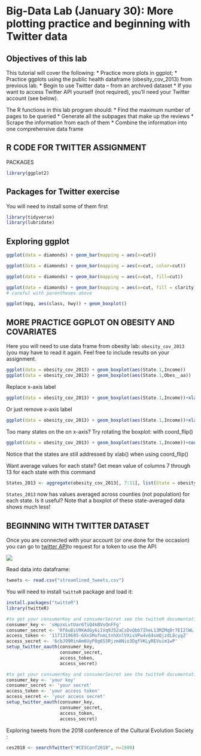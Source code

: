 # Big-Data Lab (January 30): More plotting practice and beginning with Twitter data



## Objectives of this lab

This tutorial will cover the following:
* Practice more plots in ggplot;
* Practice ggplots using the public health dataframe (obesity_cov_2013) from previous lab.
* Begin to use Twitter data – from an archived dataset
* If you want to access Twitter API yourself (not required), you’ll need your Twitter account (see below).

The R functions in this lab program should:
* Find the maximum number of pages to be queried
* Generate all the subpages that make up the reviews
* Scrape the information from each of them
* Combine the information into one comprehensive data frame





## R CODE FOR TWITTER ASSIGNMENT

PACKAGES
```r
library(ggplot2)
```


## Packages for Twitter exercise 
You will need to install some of them first 

```r
library(tidyverse)
library(lubridate)
```



## Exploring ggplot

```r
ggplot(data = diamonds) + geom_bar(mapping = aes(x=cut))

ggplot(data = diamonds) + geom_bar(mapping = aes(x=cut, color=cut))

ggplot(data = diamonds) + geom_bar(mapping = aes(x=cut, fill=cut))

ggplot(data = diamonds) + geom_bar(mapping = aes(x=cut, fill = clarity), position = "dodge")
# careful with parentheses above

ggplot(mpg, aes(class, hwy)) + geom_boxplot()

```



## MORE PRACTICE GGPLOT ON OBESITY AND COVARIATES 

Here  you will need to use data frame from obesity lab: `obesity_cov_2013` (you may have to read it again. Feel free to include results on your assignment.

```r
ggplot(data = obesity_cov_2013) + geom_boxplot(aes(State.1,Income))
ggplot(data = obesity_cov_2013) + geom_boxplot(aes(State.1,Obes__aa))
```

Replace x-axis label

```r
ggplot(data = obesity_cov_2013) + geom_boxplot(aes(State.1,Income))+xlab("State")
```

Or just remove x-axis label

```r
ggplot(data = obesity_cov_2013) + geom_boxplot(aes(State.1,Income))+xlab("")
```

Too many states on the on x-axis?  Try rotating the boxplot: with coord_flip()

```r
ggplot(data = obesity_cov_2013) + geom_boxplot(aes(State.1,Income))+coord_flip()
```

 Notice that the states are still addressed by xlab() when using coord_flip()

 Want average values for each state? 
Get mean value of columns 7 through 13 for each state with this command

```r
States_2013 <- aggregate(obesity_cov_2013[, 7:11], list(State = obesity_cov_2013$State.1), mean)
```

 `States_2013` now has  values averaged across counties (not population) for each state. Is it useful? Note that a boxplot of these state-averaged data shows much less!


## BEGINNING WITH TWITTER DATASET

Once you are connected with your account (or one done for the occasion) 
you can go to [twitter API](https://developer.twitter.com/apps)to request for a token to use the API: 


![](images/creatApp.png)


Read data into dataframe:

```r
tweets <- read.csv("streamlined_tweets.csv")
```

You will need to install `twitteR` package and load it:

```r
install.packages("twitteR")
library(twitteR)
```

```r
#to get your consumerKey and consumerSecret see the twitteR documentation for instructions
consumer_key <- 'sHpzxLvtUar6TiQ4kBVsOnFFg'
consumer_secret <- 'Rf6uBiU9KAdGy6i1Vq9J52aCsDvQbb7IheL13MZMqDr7EI2lWL'
access_token <- '1171319695-6XxSMofnmLtnhXnlVXisVPw4v64smQjzdL8cygZ'
access_secret <- '6cbJ99RinAm6UyP8g6S5RjzmANio3DgfVKLyREVuim1wP'
setup_twitter_oauth(consumer_key,
                    consumer_secret,
                    access_token,
                    access_secret)
```

```r
#to get your consumerKey and consumerSecret see the twitteR documentation for instructions
consumer_key <- 'your key'
consumer_secret <- 'your secret'
access_token <- 'your access token'
access_secret <- 'your access secret'
setup_twitter_oauth(consumer_key,
                    consumer_secret,
                    access_token,
                    access_secret)
```

Exploring tweets from the 2018 conference of the Cultural Evolution Society :

```r

ces2018 <- searchTwitter("#CESConf2018", n=1500)
```



